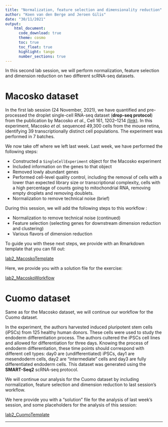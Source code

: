 ```yaml
---
title: "Normalization, feature selection and dimensionality reduction"
author: "Koen van den Berge and Jeroen Gilis"
date: "30/11/2021"
output:
    html_document:
      code_download: true    
      theme: cosmo
      toc: true
      toc_float: true
      highlight: tango
      number_sections: true
---
```


In this second lab session, we will perform normalization, feature selection and 
dimension reduction on two different scRNA-seq datasets.

# Macosko dataset

In the first lab session (24 November, 2021), we have quantified and 
pre-processed the droplet single-cell RNA-seq dataset (**drop-seq protocol**) 
from the publication by Macosko *et al.*, Cell 161, 1202–1214
[(link)](https://doi.org/10.1016/j.cell.2015.05.002). In this experiment, 
Macosko *et al.* sequenced 49,300 cells from the mouse retina, identifying 
39 transcriptionally distinct cell populations. The experiment was performed in
7 batches.

We now take off where we left last week. Last week, we have performed the 
following steps:

 - Constructed a `SingleCellExperiment` object for the Macosko experiment
 - Included information on the genes to that object
 - Removed lowly abundant genes
 - Performed cell-level quality control, including the removal of cells with
 a lower than expected library size or transcriptional complexity, cells with
 a high percentage of counts going to mitochondrial RNA, removing empty droplets
 and removing doublets.
 - Normalization to remove technical noise (brief)
 
 During this session, we will add the following steps to this workflow :
 
 - Normalization to remove technical noise (continued)
 - Feature selection (selecting genes for downstream dimension reduction and
 clustering)
 - Various flavors of dimension reduction
 
To guide you with these next steps, we provide with an Rmarkdown template
that you can fill out:

[lab2_MacoskoTemplate](./lab2_MacoskoTemplate.html)

Here, we provide you with a solution file for the exercise:

[lab2_MacoskoWorkflow](./lab2_MacoskoWorkflow.html)

# Cuomo dataset

Same as for the Macosko dataset, we will continue our workflow for the Cuomo
dataset. 

In the experiment, the authors harvested induced pluripotent stem cells (iPSCs)
from 125 healthy human donors. These cells were used to study the endoderm 
differentiation process. The authors cultered the iPSCs cell lines and allowed 
for differentiation for three days. Knowing the process of endoderm 
differentiation, these time points should correspond with different cell types: 
day0 are (undifferentiated) iPSCs, day1 are mesendoderm cells, day2
are "intermediate" cells and day3 are fully differentiated endoderm cells.
This dataset was generated using the **SMART-Seq2** scRNA-seq protocol.

We will continue our analysis for the Cuomo dataset by including normalization,
feature selection and dimension reduction to last session's workflow. 

We here provide you with a "solution" file for the analysis of last week's 
session, and some placeholders for the analysis of this session:

[lab2_CuomoTemplate](./lab2_CuomoTemplate.html)


---

